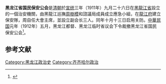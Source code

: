 '''黑龙江省国民保安公会'''是[[清朝|清朝]]於[[宣统|宣统]]三年（1911年）九月二十六日在[[黑龍江省_(清)|黑龍江省]]設立的一個治安機關，由黑龍江巡撫[[周樹模|周樹模]]和諮議局成員成立應急小組，在[[龍江府|龍江府]]建立保安隊，周自任大會主席，並設立副会长三人。同年十月十三日启用关防。[[中華民国|中華民国]]元年（1912年）五月，黑龙江都督、黑龙江临时省议会下令裁撤黑龙江省国民保安公会<ref>{{cite news |title=黑龙江省国民保安公会 |url=http://www.hljdaj.gov.cn/system/200702/103920.html |publisher=黑龙江省档案馆 |accessdate=2020-08-12 |archive-date=2021-11-01 |archive-url=https://web.archive.org/web/20211101215817/http://www.hljdaj.gov.cn/system/200702/103920.html |dead-url=no }}</ref>。

==参考文献==
{{reflist}}

[[Category:黑龙江政治史|Category:黑龙江政治史]]
[[Category:齐齐哈尔政治|Category:齐齐哈尔政治]]